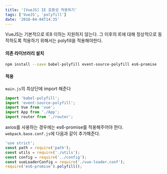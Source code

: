 ```yaml
---
title: '[VueJS] IE 호환성 적용하기'
tags: ['VueJS', 'polyfill']
date: '2018-04-04T14:35'
---
```


<!--truncate-->

VueJS는 기본적으로 IE8 이하는 지원하지 않는다.
그 이후의 IE에 대해 정상적으로 동작하도록 적용하기 위해서는 polyfill을 적용해야한다.

#### 의존 라이브러리 설치

```bash
npm install --save babel-polyfill event-source-polyfill es6-promise
```

#### 적용

`main.js`의 최상단에 import 해준다

```javascript
import 'babel-polyfill';
import 'event-source-polyfill';
import Vue from 'vue';
import App from './App';
import router from './router';
```

axios를 사용하는 경우에는 es6-promise를 적용해주어야 한다.
`webpack.base.conf.js`에 다음과 같이 추가해준다.

```javascript
'use strict';
const path = require('path');
const utils = require('./utils');
const config = require('../config');
const vueLoaderConfig = require('./vue-loader.conf');
require('es6-promise').polyfill();
```
